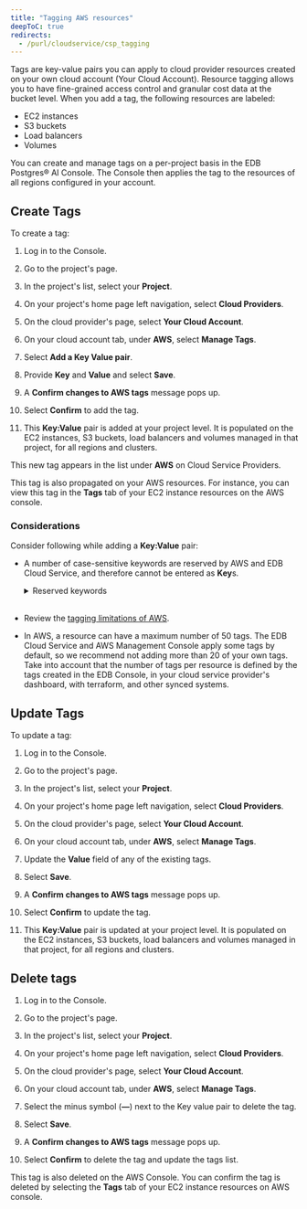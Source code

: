 ```yaml
---
title: "Tagging AWS resources"
deepToC: true
redirects: 
  - /purl/cloudservice/csp_tagging
---
```


Tags are key-value pairs you can apply to cloud provider resources created on your own cloud account (Your Cloud Account). Resource tagging allows you to have fine-grained access control and granular cost data at the bucket level. When you add a tag, the following resources are labeled: 

- EC2 instances
- S3 buckets
- Load balancers
- Volumes

You can create and manage tags on a per-project basis in the EDB Postgres® AI Console. The Console then applies the tag to the resources of all regions configured in your account. 

## Create Tags

To create a tag:

1.  Log in to the Console.
    
1.  Go to the project's page.

1.  In the project's list, select your **Project**.

1.  On your project's home page left navigation, select **Cloud Providers**.

1.  On the cloud provider's page, select **Your Cloud Account**.

1.  On your cloud account tab, under **AWS**, select **Manage Tags**.

1.  Select **Add a Key Value pair**.

1.  Provide **Key** and **Value** and select **Save**.

1.  A **Confirm changes to AWS tags** message pops up.

1.  Select **Confirm** to add the tag.

1.  This **Key:Value** pair is added at your project level. It is populated on the EC2 instances, S3 buckets, load balancers and volumes managed in that project, for all regions and clusters.

This new tag appears in the list under **AWS** on Cloud Service Providers. 

This tag is also propagated on your AWS resources. For instance, you can view this tag in the **Tags** tab of your EC2 instance resources on the AWS console.

### Considerations

Consider following while adding a **Key:Value** pair:

- A number of case-sensitive keywords are reserved by AWS and EDB Cloud Service, and therefore cannot be entered as **Key**s. 

  <details><summary>Reserved keywords</summary>

  Reserved tag key prefixes: 

  `aws:`, `AWS:`, `user:`, `k8s.io/`, `eks:`, `kubernetes.io/`, `elbv2.k8s.aws/`, `service.k8s.aws/`, `ebs.csi.aws.com/` 

  Reserved tag keys: 

  `Resource_type`, `Project`, `Environment`, `Topology`, `BAID`, `ManagedBy`, `biganimal-cluster`, `biganimal-project`, `CSIVolumeName`, `Name`. 

  </details>

  <br/>

- Review the [tagging limitations of AWS](https://docs.aws.amazon.com/tag-editor/latest/userguide/tagging.html#tag-conventions).

- In AWS, a resource can have a maximum number of 50 tags. The EDB Cloud Service and AWS Management Console apply some tags by default, so we recommend not adding more than 20 of your own tags. Take into account that the number of tags per resource is defined by the tags created in the EDB Console, in your cloud service provider's dashboard, with terraform, and other synced systems.

## Update Tags

To update a tag:

1.  Log in to the Console.

1.  Go to the project's page.

1.  In the project's list, select your **Project**.

1.  On your project's home page left navigation, select **Cloud Providers**.

1.  On the cloud provider's page, select **Your Cloud Account**.

1.  On your cloud account tab, under **AWS**, select **Manage Tags**.

1.  Update the **Value** field of any of the existing tags.

1.  Select **Save**.

1.  A **Confirm changes to AWS tags** message pops up.

1.  Select **Confirm** to update the tag.

1.  This **Key:Value** pair is updated at your project level. It is populated on the EC2 instances, S3 buckets, load balancers and volumes managed in that project, for all regions and clusters.


## Delete tags

1.  Log in to the Console.

1.  Go to the project's page.

1.  In the project's list, select your **Project**.

1.  On your project's home page left navigation, select **Cloud Providers**.

1.  On the cloud provider's page, select **Your Cloud Account**.

1.  On your cloud account tab, under **AWS**, select **Manage Tags**.

1.  Select the minus symbol (**&mdash;**) next to the Key value pair to delete the tag.

1.  Select **Save**.

1.  A **Confirm changes to AWS tags** message pops up.

1.  Select **Confirm** to delete the tag and update the tags list.

This tag is also deleted on the AWS Console. You can confirm the tag is deleted by selecting the **Tags** tab of your EC2 instance resources on AWS console.

